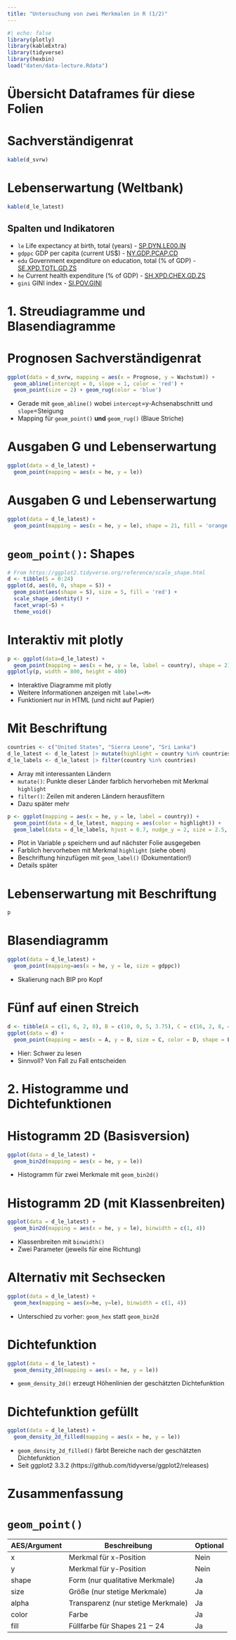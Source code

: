 ```yaml
---
title: "Untersuchung von zwei Merkmalen in R (1/2)"
---
```


```r
#| echo: false
library(plotly)
library(kableExtra)
library(tidyverse)
library(hexbin)
load("daten/data-lecture.Rdata")
```



# Übersicht Dataframes für diese Folien

## {}

# Sachverständigenrat

```r
kable(d_svrw)
```

## {}

# Lebenserwartung (Weltbank)

```r
kable(d_le_latest)
```

## Spalten und Indikatoren

- `le` Life expectancy at birth, total (years) - [SP.DYN.LE00.IN](https://data.worldbank.org/indicator/SP.DYN.LE00.IN)
- `gdppc` GDP per capita (current US$) - [NY.GDP.PCAP.CD](https://data.worldbank.org/indicator/NY.GDP.PCAP.CD)
- `edu` Government expenditure on education, total (% of GDP) - [SE.XPD.TOTL.GD.ZS](https://data.worldbank.org/indicator/SE.XPD.TOTL.GD.ZS)
- `he` Current health expenditure (% of GDP) - [SH.XPD.CHEX.GD.ZS](https://data.worldbank.org/indicator/SH.XPD.CHEX.GD.ZS)
- `gini` GINI index - [SI.POV.GINI](https://data.worldbank.org/indicator/SI.POV.GINI)


## {}



# 1. Streudiagramme und Blasendiagramme

## {}

# Prognosen Sachverständigenrat

```r
ggplot(data = d_svrw, mapping = aes(x = Prognose, y = Wachstum)) + 
  geom_abline(intercept = 0, slope = 1, color = 'red') +
  geom_point(size = 2) + geom_rug(color = 'blue')
```



- Gerade mit `geom_abline()` wobei `intercept`=y-Achsenabschnitt und `slope`=Steigung
- Mapping für `geom_point()` **und** `geom_rug()` (Blaue Striche)

## {}

# Ausgaben G und Lebenserwartung

```r
ggplot(data = d_le_latest) +
  geom_point(mapping = aes(x = he, y = le))
```

## {}

# Ausgaben G und Lebenserwartung

```r
ggplot(data = d_le_latest) +
  geom_point(mapping = aes(x = he, y = le), shape = 21, fill = 'orange')
```

## {}

# `geom_point()`: Shapes

```r
# From https://ggplot2.tidyverse.org/reference/scale_shape.html
d <- tibble(S = 0:24)
ggplot(d, aes(0, 0, shape = S)) +
  geom_point(aes(shape = S), size = 5, fill = 'red') +
  scale_shape_identity() +
  facet_wrap(~S) +
  theme_void()
```

## {}

# Interaktiv mit plotly

```r
p <- ggplot(data=d_le_latest) +
  geom_point(mapping = aes(x = he, y = le, label = country), shape = 21, fill = 'orange')
ggplotly(p, width = 800, height = 400)
```



- Interaktive Diagramme mit plotly
- Weitere Informationen anzeigen mit `label=<M>`
- Funktioniert nur in HTML (und nicht auf Papier)

## {}

# Mit Beschriftung

```r
countries <- c("United States", "Sierra Leone", "Sri Lanka")
d_le_latest <- d_le_latest |> mutate(highlight = country %in% countries)
d_le_labels <- d_le_latest |> filter(country %in% countries)
```

- Array mit interessanten Ländern
- `mutate()`: Punkte dieser Länder farblich hervorheben mit Merkmal `highlight`
- `filter()`: Zeilen mit anderen Ländern herausfiltern
- Dazu später mehr

```r
p <- ggplot(mapping = aes(x = he, y = le, label = country)) +
  geom_point(data = d_le_latest, mapping = aes(color = highlight)) +
  geom_label(data = d_le_labels, hjust = 0.7, nudge_y = 2, size = 2.5, alpha = 0.5)
```

- Plot in Variable `p` speichern und auf nächster Folie ausgegeben
- Farblich hervorheben mit Merkmal `highlight` (siehe oben)
- Beschriftung hinzufügen mit `geom_label()` (Dokumentation!)
- Details später

## {}

# Lebenserwartung mit Beschriftung

```r
p
```

## {}

# Blasendiagramm

```r
ggplot(data = d_le_latest) + 
  geom_point(mapping=aes(x = he, y = le, size = gdppc))
```

- Skalierung nach BIP pro Kopf

## {}

# Fünf auf einen Streich

```r
d <- tibble(A = c(1, 6, 2, 8), B = c(10, 0, 5, 3.75), C = c(16, 2, 8, 4), D = c('a', 'b', 'b', 'a'), E = c('u', 'u', 'v', 'v'))
ggplot(data = d) + 
  geom_point(mapping = aes(x = A, y = B, size = C, color = D, shape = E))
```



- Hier: Schwer zu lesen
- Sinnvoll? Von Fall zu Fall entscheiden

## {}



# 2. Histogramme und Dichtefunktionen

## {}

# Histogramm 2D (Basisversion)

```r
ggplot(data = d_le_latest) + 
  geom_bin2d(mapping = aes(x = he, y = le))
```

- Histogramm für zwei Merkmale mit `geom_bin2d()`

## {}

# Histogramm 2D (mit Klassenbreiten)

```r
ggplot(data = d_le_latest) +
  geom_bin2d(mapping = aes(x = he, y = le), binwidth = c(1, 4))
```



- Klassenbreiten mit `binwidth()`
- Zwei Parameter (jeweils für eine Richtung)

## {}

# Alternativ mit Sechsecken

```r
ggplot(data = d_le_latest) +
  geom_hex(mapping = aes(x=he, y=le), binwidth = c(1, 4))
```



- Unterschied zu vorher: `geom_hex` statt `geom_bin2d`

## {}

# Dichtefunktion

```r
ggplot(data = d_le_latest) +
  geom_density_2d(mapping = aes(x = he, y = le))
```

- `geom_density_2d()` erzeugt Höhenlinien der geschätzten Dichtefunktion

## {}

# Dichtefunktion gefüllt

```r
ggplot(data = d_le_latest) + 
  geom_density_2d_filled(mapping = aes(x = he, y = le))
```



- `geom_density_2d_filled()` färbt Bereiche nach der geschätzten Dichtefunktion
- Seit ggplot2 3.3.2 (https://github.com/tidyverse/ggplot2/releases)

## {}



# Zusammenfassung

## {}

# `geom_point()`


AES/Argument | Beschreibung | Optional
-|-|-
x | Merkmal für x-Position | Nein
y | Merkmal für y-Position | Nein
shape | Form (nur qualitative Merkmale) | Ja
size | Größe (nur stetige Merkmale) | Ja
alpha | Transparenz (nur stetige Merkmale) | Ja
color | Farbe | Ja
fill | Füllfarbe für Shapes 21 ‒ 24 | Ja